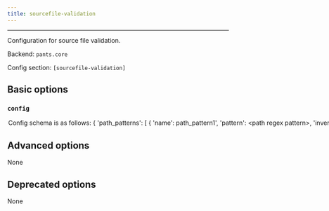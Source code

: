 ```yaml
---
title: sourcefile-validation
---
```



---

Configuration for source file validation.

Backend: <span className="color--primary">`pants.core`</span>

Config section: <span className="color--primary">`[sourcefile-validation]`</span>

<span className={styles.options}>

## Basic options

### `config`

<Option
  cli_repr={`--sourcefile-validation-config="{'key1': val1, 'key2': val2, ...}"`}
  env_repr='PANTS_SOURCEFILE_VALIDATION_CONFIG'
  default_repr={`{}`}
>

Config schema is as follows:

&#123;
&#x27;path_patterns&#x27;: [

```
{
  'name': path_pattern1',
  'pattern': <path regex pattern>,
  'inverted': True|False (defaults to False),
  'content_encoding': <encoding> (defaults to utf8)
},
...
```

],
&#x27;content_patterns&#x27;: [

```
{
  'name': 'content_pattern1',
  'pattern': <content regex pattern>,
  'inverted': True|False (defaults to False)
}
...
```

],
&#x27;required_matches&#x27;: &#123;

```
'path_pattern1': [content_pattern1, content_pattern2],
'path_pattern2': [content_pattern1, content_pattern3],
...
```

}
&#125;

Meaning: if a file matches some path pattern, its content must match all
the corresponding content patterns.

</Option>

## Advanced options

None

## Deprecated options

None

</span>

